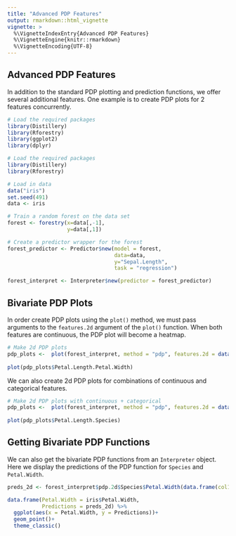 ```yaml
---
title: "Advanced PDP Features"
output: rmarkdown::html_vignette
vignette: >
  %\VignetteIndexEntry{Advanced PDP Features}
  %\VignetteEngine{knitr::rmarkdown}
  %\VignetteEncoding{UTF-8}
---
```


## Advanced PDP Features

In addition to the standard PDP plotting and prediction functions, we offer several 
additional features.
One example is to create PDP plots for 2 features concurrently.

```r
# Load the required packages
library(Distillery)
library(Rforestry)
library(ggplot2)
library(dplyr)
```

```r
# Load the required packages
library(Distillery)
library(Rforestry)

# Load in data 
data("iris")
set.seed(491)
data <- iris

# Train a random forest on the data set
forest <- forestry(x=data[,-1],
                   y=data[,1])

# Create a predictor wrapper for the forest
forest_predictor <- Predictor$new(model = forest,
                                  data=data,
                                  y="Sepal.Length",
                                  task = "regression")

forest_interpret <- Interpreter$new(predictor = forest_predictor)
```

## Bivariate PDP Plots

In order create PDP plots using the `plot()` method, we must pass arguments to the 
`features.2d` argument of the `plot()` function.
When both features are continuous, the PDP plot will become a heatmap.

```r
# Make 2d PDP plots
pdp_plots <-  plot(forest_interpret, method = "pdp", features.2d = data.frame(col1 = c("Petal.Length"),
                                                                              col2 = c("Petal.Width")))
plot(pdp_plots$Petal.Length.Petal.Width)
```

We can also create 2d PDP plots for combinations of continuous and categorical features.

```r
# Make 2d PDP plots with continuous + categorical
pdp_plots <-  plot(forest_interpret, method = "pdp", features.2d = data.frame(col1 = c("Petal.Length"),
                                                                              col2 = c("Species")))
plot(pdp_plots$Petal.Length.Species)
```

## Getting Bivariate PDP Functions

We can also get the bivariate PDP functions from an `Interpreter` object.
Here we display the predictions of the PDP function for `Species` and `Petal.Width`.


```r
preds_2d <- forest_interpret$pdp.2d$Species$Petal.Width(data.frame(col1 = iris$Species, col2 = iris$Petal.Width))

data.frame(Petal.Width = iris$Petal.Width,
           Predictions = preds_2d) %>% 
  ggplot(aes(x = Petal.Width, y = Predictions))+
  geom_point()+
  theme_classic()

```





